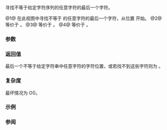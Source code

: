 {{cpp/string/basic_string_view/title|find_last_not_of}}
{{cpp/string/basic_string_view/navbar}}
{{dcl begin}}
{{dcl|num=1|since=c++17|1=
constexpr size_type
    find_last_not_of( basic_string_view v, size_type pos = npos ) const noexcept;
}}
{{dcl|num=2|since=c++17|1=
constexpr size_type
    find_last_not_of( CharT ch, size_type pos = npos ) const noexcept;
}}
{{dcl|num=3|since=c++17|
constexpr size_type
    find_last_not_of( const CharT* s, size_type pos, size_type count ) const;
}}
{{dcl|num=4|since=c++17|1=
constexpr size_type
    find_last_not_of( const CharT* s, size_type pos = npos ) const;
}}
{{dcl end}}

寻找不等于给定字符序列的任意字符的最后一个字符。

@1@ 在此视图中寻找不等于 {{c|v}} 的任意字符的最后一个字符，从位置 {{c|pos}} 开始。
@2@ 等价于 {{c|find_last_not_of(basic_string_view(std::addressof(c), 1), pos)}}。
@3@ 等价于 {{c|find_last_not_of(basic_string_view(s, count), pos)}}。
@4@ 等价于 {{c|find_last_not_of(basic_string_view(s), pos)}}。

===参数===
{{par begin}}
{{par|v|要搜索的视图}}
{{par|pos|要开始搜索的位置}}
{{par|count|要比较的字符串长度}}
{{par|s|指向要比较的字符串的指针}}
{{par|ch|要比较的字符}}
{{par end}} 

===返回值===
最后一个不等于给定字符串中任意字符的字符位置，或若找不到这些字符则为 {{lc|npos}}。

===复杂度===
最坏情况为 O({{lc|size()}}{{tt|&lt;!----&gt; * v.}}{{lc|size()}})。

===示例===
{{example|code=
#include &lt;string_view&gt;
using std::operator""sv;

int main()
{
    static_assert(1 == "BCDEF"sv.find_last_not_of("DEF"));
                    //   ^
    static_assert(2 == "BCDEFG"sv.find_last_not_of("EFG", 3));
                    //    ^
    static_assert(2 == "ABBA"sv.find_last_not_of('A'));
                    //    ^
    static_assert(1 == "ABBA"sv.find_last_not_of('A', 1));
                    //   ^
}
}}

===参阅===
{{dsc begin}}
{{dsc inc|cpp/string/basic_string_view/dsc find}}
{{dsc inc|cpp/string/basic_string_view/dsc rfind}}
{{dsc inc|cpp/string/basic_string_view/dsc find_first_of}}
{{dsc inc|cpp/string/basic_string_view/dsc find_last_of}}
{{dsc inc|cpp/string/basic_string_view/dsc find_first_not_of}}
{{dsc inc|cpp/string/basic_string/dsc {{SUBPAGENAMEE}}}}
{{dsc end}}

{{langlinks|en|es|ja|ru}}